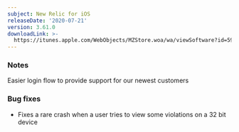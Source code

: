 ```yaml
---
subject: New Relic for iOS
releaseDate: '2020-07-21'
version: 3.61.0
downloadLink: >-
  https://itunes.apple.com/WebObjects/MZStore.woa/wa/viewSoftware?id=594038638&mt=8
---
```


### Notes

Easier login flow to provide support for our newest customers

### Bug fixes

* Fixes a rare crash when a user tries to view some violations on a 32 bit device
